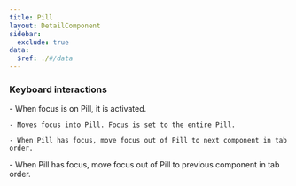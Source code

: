 ```yaml
---
title: Pill
layout: DetailComponent
sidebar:
  exclude: true
data:
  $ref: ./#/data
---
```


### Keyboard interactions

<KeyboardControls>
  <KeyboardControl keyOrCombos="Enter or Space">
    - When focus is on Pill, it is activated.
  </KeyboardControl>
  <KeyboardControl keyOrCombos="Tab">

    - Moves focus into Pill. Focus is set to the entire Pill.

    - When Pill has focus, move focus out of Pill to next component in tab order.

  </KeyboardControl>
  <KeyboardControl keyOrCombos="Shift + Tab">
    - When Pill has focus, move focus out of Pill to previous component in tab
    order.
  </KeyboardControl>
</KeyboardControls>
